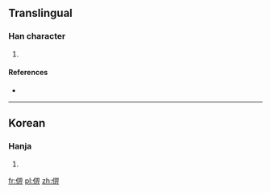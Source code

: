 ==Translingual==

===Han character===
{{Han char|rn=9|rad=人|as=08|sn=10|four=|canj=人田一中 (OWML)}}

# {{defn|Han|sort=人08}}

====References====
* {{Han ref|kx=0109.171|dkj=|dj=|hdz=|uh=346D|ud=13421|bh=|bd=}}
----

==Korean==

===Hanja===
{{ko-hanja|hangeul=비|rv=bi|mr=pi|y=pi}}

# {{defn|lang=ko|sort=人08}}

[[fr:㑭]]
[[pl:㑭]]
[[zh:㑭]]
